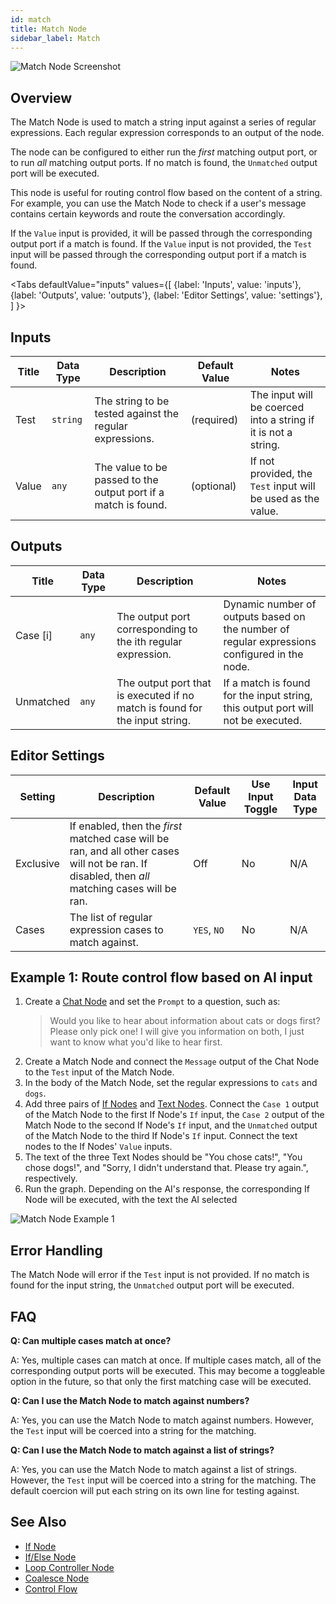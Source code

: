 ```yaml
---
id: match
title: Match Node
sidebar_label: Match
---
```



![Match Node Screenshot](./assets/match-node.png)

## Overview

The Match Node is used to match a string input against a series of regular expressions. Each regular expression corresponds to an output of the node.

The node can be configured to either run the _first_ matching output port, or to run _all_ matching output ports. If no match is found, the `Unmatched` output port will be executed.

This node is useful for routing control flow based on the content of a string. For example, you can use the Match Node to check if a user's message contains certain keywords and route the conversation accordingly.

If the `Value` input is provided, it will be passed through the corresponding output port if a match is found. If the `Value` input is not provided, the `Test` input will be passed through the corresponding output port if a match is found.

<Tabs
  defaultValue="inputs"
  values={[
    {label: 'Inputs', value: 'inputs'},
    {label: 'Outputs', value: 'outputs'},
    {label: 'Editor Settings', value: 'settings'},
  ]
}>

<TabItem value="inputs">

## Inputs

| Title | Data Type | Description                                                    | Default Value | Notes                                                          |
| ----- | --------- | -------------------------------------------------------------- | ------------- | -------------------------------------------------------------- |
| Test  | `string`  | The string to be tested against the regular expressions.       | (required)    | The input will be coerced into a string if it is not a string. |
| Value | `any`     | The value to be passed to the output port if a match is found. | (optional)    | If not provided, the `Test` input will be used as the value.   |

</TabItem>

<TabItem value="outputs">

## Outputs

| Title     | Data Type | Description                                                                 | Notes                                                                                        |
| --------- | --------- | --------------------------------------------------------------------------- | -------------------------------------------------------------------------------------------- |
| Case [i]  | `any`     | The output port corresponding to the ith regular expression.                | Dynamic number of outputs based on the number of regular expressions configured in the node. |
| Unmatched | `any`     | The output port that is executed if no match is found for the input string. | If a match is found for the input string, this output port will not be executed.             |

</TabItem>

<TabItem value="settings">

## Editor Settings

| Setting   | Description                                                                                                                                     | Default Value | Use Input Toggle | Input Data Type |
| --------- | ----------------------------------------------------------------------------------------------------------------------------------------------- | ------------- | ---------------- | --------------- |
| Exclusive | If enabled, then the _first_ matched case will be ran, and all other cases will not be ran. If disabled, then _all_ matching cases will be ran. | Off           | No               | N/A             |
| Cases     | The list of regular expression cases to match against.                                                                                          | `YES`, `NO`   | No               | N/A             |

</TabItem>

</Tabs>

## Example 1: Route control flow based on AI input

1. Create a [Chat Node](./chat.mdx) and set the `Prompt` to a question, such as:
   > Would you like to hear about information about cats or dogs first? Please only pick one! I will give you information on both, I just want to know what you'd like to hear first.
2. Create a Match Node and connect the `Message` output of the Chat Node to the `Test` input of the Match Node.
3. In the body of the Match Node, set the regular expressions to `cats` and `dogs`.
4. Add three pairs of [If Nodes](./if.mdx) and [Text Nodes](./text.mdx). Connect the `Case 1` output of the Match Node to the first If Node's `If` input, the `Case 2` output of the Match Node to the second If Node's `If` input, and the `Unmatched` output of the Match Node to the third If Node's `If` input. Connect the text nodes to the If Nodes' `Value` inputs.
5. The text of the three Text Nodes should be "You chose cats!", "You chose dogs!", and "Sorry, I didn't understand that. Please try again.", respectively.
6. Run the graph. Depending on the AI's response, the corresponding If Node will be executed, with the text the AI selected

![Match Node Example 1](./assets/match-node-example-01.png)

## Error Handling

The Match Node will error if the `Test` input is not provided. If no match is found for the input string, the `Unmatched` output port will be executed.

## FAQ

**Q: Can multiple cases match at once?**

A: Yes, multiple cases can match at once. If multiple cases match, all of the corresponding output ports will be executed. This may become a toggleable option in the future, so that only the first matching case will be executed.

**Q: Can I use the Match Node to match against numbers?**

A: Yes, you can use the Match Node to match against numbers. However, the `Test` input will be coerced into a string for the matching.

**Q: Can I use the Match Node to match against a list of strings?**

A: Yes, you can use the Match Node to match against a list of strings. However, the `Test` input will be coerced into a string for the matching. The default coercion will put each string on its own line for testing against.

## See Also

- [If Node](./if.mdx)
- [If/Else Node](./if-else.mdx)
- [Loop Controller Node](./loop-controller.mdx)
- [Coalesce Node](./coalesce.mdx)
- [Control Flow](../user-guide/control-flow.md)
